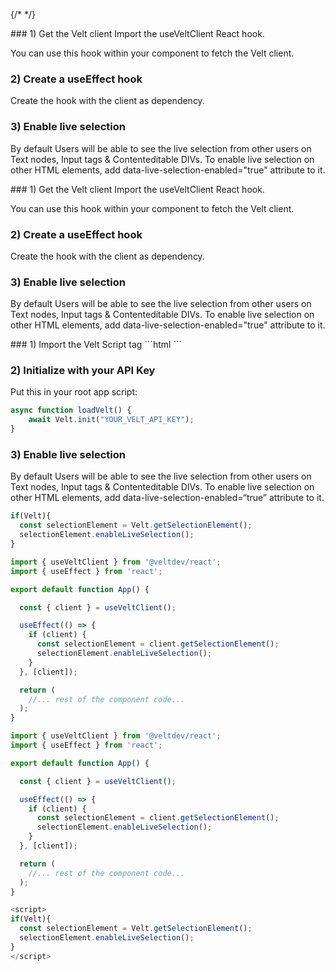 {/* <script>var SUPERFLOW_TOOLBAR_API_KEY="aU1MxKP0rca2UXwKi8bl"; var SUPERFLOW_TOOLBAR_PROJECT_ID="8447060215973283";</script> */}
<script id="setWindowVariableScript" src="https://snippyly-demo-html-dev.web.app/set-window-variable.js?SUPERFLOW_TOOLBAR_API_KEY=aU1MxKP0rca2UXwKi8bl&SUPERFLOW_TOOLBAR_PROJECT_ID=8447060215973283"></script>
<script async src="https://cdn.jsdelivr.net/npm/@usesuperflow/toolbar/superflow.min.js"></script>

<Tabs>
  <Tab title="React">
### 1) Get the Velt client
Import the useVeltClient React hook.

You can use this hook within your component to fetch the Velt client.

### 2) Create a useEffect hook

Create the hook with the client as dependency.

### 3) Enable live selection

By default Users will be able to see the live selection from other users on Text nodes, Input tags & Contenteditable DIVs. To enable live selection on other HTML elements, add data-live-selection-enabled="true" attribute to it.

  </Tab>
  <Tab title="Next.js">
### 1) Get the Velt client
Import the useVeltClient React hook.

You can use this hook within your component to fetch the Velt client.

### 2) Create a useEffect hook

Create the hook with the client as dependency.

### 3) Enable live selection

By default Users will be able to see the live selection from other users on Text nodes, Input tags & Contenteditable DIVs. To enable live selection on other HTML elements, add data-live-selection-enabled="true" attribute to it.

  </Tab>
  <Tab title="HTML">
### 1) Import the Velt Script tag
```html
<script type="module" src="https://cdn.jsdelivr.net/npm/@veltdev/sdk@1.0.11/velt.js" onload="loadVelt()"></script>
```

### 2) Initialize with your API Key

Put this in your root app script:
```js
async function loadVelt() {
    await Velt.init("YOUR_VELT_API_KEY");
}
```

### 3) Enable live selection
By default Users will be able to see the live selection from other users on Text nodes, Input tags & Contenteditable DIVs. To enable live selection on other HTML elements, add data-live-selection-enabled=“true” attribute to it.

```js HTML
if(Velt){
  const selectionElement = Velt.getSelectionElement();
  selectionElement.enableLiveSelection();
}
```


  </Tab>
</Tabs>

<RequestExample>

```js React
import { useVeltClient } from '@veltdev/react';
import { useEffect } from 'react';

export default function App() {

  const { client } = useVeltClient();

  useEffect(() => {
    if (client) {
      const selectionElement = client.getSelectionElement();
      selectionElement.enableLiveSelection();
    }
  }, [client]);

  return (
    //... rest of the component code...
  );
}
```

```js Next.js
import { useVeltClient } from '@veltdev/react';
import { useEffect } from 'react';

export default function App() {

  const { client } = useVeltClient();

  useEffect(() => {
    if (client) {
      const selectionElement = client.getSelectionElement();
      selectionElement.enableLiveSelection();
    }
  }, [client]);

  return (
    //... rest of the component code...
  );
}
```

```js HTML
<script>
if(Velt){
  const selectionElement = Velt.getSelectionElement();
  selectionElement.enableLiveSelection();
}
</script>
```

</RequestExample>
